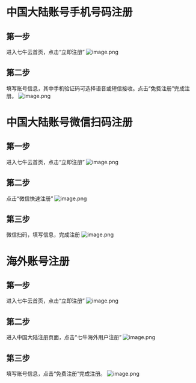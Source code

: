 # 中国大陆账号手机号码注册

## 第一步
进入七牛云首页，点击“立即注册”
![image.png](https://dn-odum9helk.qbox.me/FkwwVPufq_mxNhxA_3fAFlLIif6t)

## 第二步
填写账号信息，其中手机验证码可选择语音或短信接收。点击“免费注册”完成注册。
![image.png](https://dn-odum9helk.qbox.me/Fk7QzSfYUKzy-iM4V_RBMPFOGLns)

# 中国大陆账号微信扫码注册

## 第一步
进入七牛云首页，点击“立即注册”
![image.png](https://dn-odum9helk.qbox.me/FkwwVPufq_mxNhxA_3fAFlLIif6t)

## 第二步
点击“微信快速注册”
![image.png](https://dn-odum9helk.qbox.me/Fk7QzSfYUKzy-iM4V_RBMPFOGLns)
## 第三步
微信扫码，填写信息，完成注册
![image.png](https://dn-odum9helk.qbox.me/Fg4VJfslZzN1BIvvWTiJp34g9alj)

# 海外账号注册

## 第一步
进入七牛云首页，点击“立即注册”
![image.png](https://dn-odum9helk.qbox.me/FkwwVPufq_mxNhxA_3fAFlLIif6t)
## 第二步
进入中国大陆注册页面，点击“七牛海外用户注册”
![image.png](https://dn-odum9helk.qbox.me/Fk7QzSfYUKzy-iM4V_RBMPFOGLns)
## 第三步
填写账号信息，点击“免费注册”完成注册。
![image.png](https://dn-odum9helk.qbox.me/Fq6u8P_J-LH9Qd6Xa5sCQv3-6CC4)